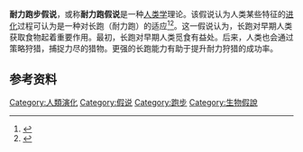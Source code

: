 '''耐力跑步假说'''，或称'''耐力跑假说'''是一种[[人类学|人类学]]理论。该假说认为人类某些特征的[[进化|进化]]过程可认为是一种对长跑（耐力跑）的适应<ref name=run&evolve>{{cite journal |last1=Carrier |first1=David R. |jstor=2742907 |title=The Energetic Paradox of Human Running and Hominid Evolution |journal=[[Current_Anthropology|Current Anthropology]] |volume=25 |issue=4 |date=August–October 1984 |pages=483–95 |doi=10.1086/203165}}</ref><ref name="number8">{{cite journal|last=Bramble|first=Dennis|author2=Lieberman, Daniel|title=Endurance running and the evolution of Homo|journal=Nature|date=November 2004|volume=432|issue=7015|doi=10.1038/nature03052|pmid=15549097|pages=345–52|bibcode=2004Natur.432..345B}}</ref>。这一假说认为，长跑对早期人类获取食物起着重要作用。最初，长跑对早期人类觅食有益处。后来，人类也会通过{{link-en|耐力狩猎|Persistence hunting}}策略狩猎，捕捉力尽的猎物。更强的长跑能力有助于提升耐力狩猎的成功率。

==参考资料==
{{reflist}}
{{Anthrop-stub}}

[[Category:人類演化|Category:人類演化]]
[[Category:假说|Category:假说]]
[[Category:跑步|Category:跑步]]
[[Category:生物假說|Category:生物假說]]